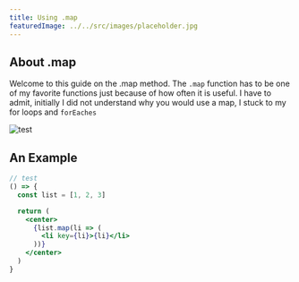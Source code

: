 ```yaml
---
title: Using .map
featuredImage: ../../src/images/placeholder.jpg
---
```


## About .map

Welcome to this guide on the .map method. The `.map` function has to be one
of my favorite functions just because of how often it is useful.
I have to admit, initially I did not understand why you would use a map, I stuck
to my for loops and `forEaches`

![test](https://media.giphy.com/media/JIX9t2j0ZTN9S/giphy.gif)

## An Example

```jsx
// test
() => {
  const list = [1, 2, 3]

  return (
    <center>
      {list.map(li => (
        <li key={li}>{li}</li>
      ))}
    </center>
  )
}
```
